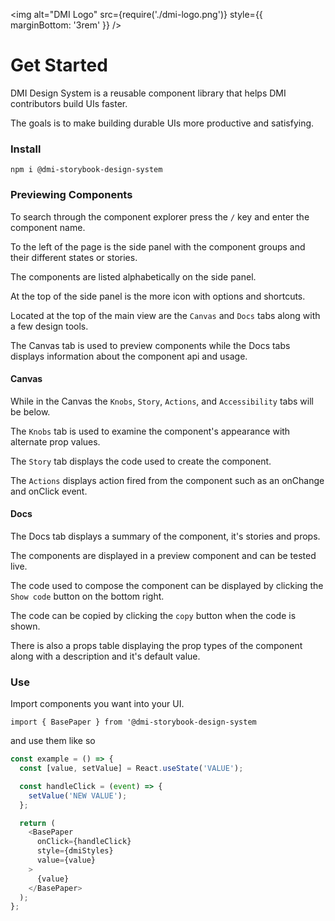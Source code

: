 
<Meta title="DMI Design System|Introduction" />

<img
  alt="DMI Logo"
  src={require('./dmi-logo.png')}
  style={{ marginBottom: '3rem' }}
/>

# Get Started

DMI Design System is a reusable component library that helps DMI contributors build UIs faster.

The goals is to make building durable UIs more productive and satisfying.

### Install

`npm i @dmi-storybook-design-system`

### Previewing Components

To search through the component explorer press the `/` key and enter the component name.

To the left of the page is the side panel with the component groups and their different states or stories.

The components are listed alphabetically on the side panel.

At the top of the side panel is the more icon with options and shortcuts.

Located at the top of the main view are the `Canvas` and `Docs` tabs along with a few design tools.

The Canvas tab is used to preview components while the Docs tabs displays information about the component api and usage.

#### Canvas

While in the Canvas the `Knobs`, `Story`, `Actions`, and `Accessibility` tabs will be below.

The `Knobs` tab is used to examine the component's appearance with alternate prop values.

The `Story` tab displays the code used to create the component.

The `Actions` displays action fired from the component such as an onChange and onClick event.

#### Docs

The Docs tab displays a summary of the component, it's stories and props.

The components are displayed in a preview component and can be tested live.

The code used to compose the component can be displayed by clicking the `Show code` button on the bottom right.

The code can be copied by clicking the `copy` button when the code is shown.

There is also a props table displaying the prop types of the component along with a description and it's default value.

### Use

Import components you want into your UI.

`import { BasePaper } from '@dmi-storybook-design-system`

and use them like so

```js
const example = () => {
  const [value, setValue] = React.useState('VALUE');

  const handleClick = (event) => {
    setValue('NEW VALUE');
  };

  return (
    <BasePaper
      onClick={handleClick}
      style={dmiStyles}
      value={value}
    >
      {value}
    </BasePaper>
  );
};
```


